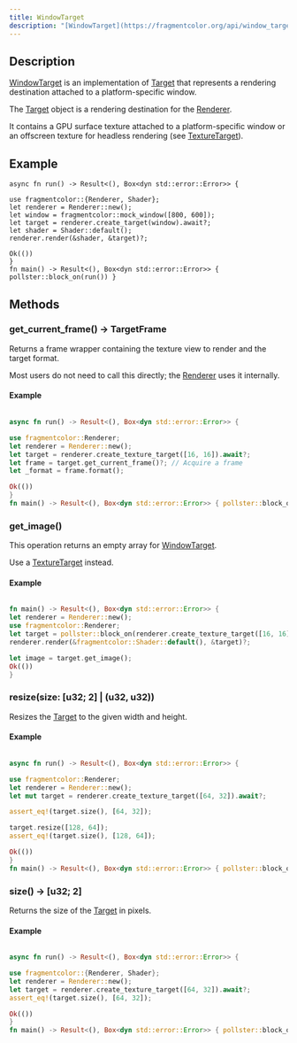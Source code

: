 ```yaml
---
title: WindowTarget
description: "[WindowTarget](https://fragmentcolor.org/api/window_target) is an implementation of [Target](https://fragmentcolor.org/api/target) that represents a rendering destination attached to a platform-specific window."
---
```


## Description

[WindowTarget](https://fragmentcolor.org/api/window_target) is an implementation of [Target](https://fragmentcolor.org/api/target) that represents a rendering destination attached to a platform-specific window.

The [Target](https://fragmentcolor.org/api/target) object is a rendering destination for the [Renderer](https://fragmentcolor.org/api/renderer).

It contains a GPU surface texture attached to a platform-specific window or an offscreen texture for headless rendering (see [TextureTarget](https://fragmentcolor.org/api/texture_target)).

## Example

```rust,no_run collapse={1-1, 3-3, 10-12}
async fn run() -> Result<(), Box<dyn std::error::Error>> {

use fragmentcolor::{Renderer, Shader};
let renderer = Renderer::new();
let window = fragmentcolor::mock_window([800, 600]);
let target = renderer.create_target(window).await?;
let shader = Shader::default();
renderer.render(&shader, &target)?;

Ok(())
}
fn main() -> Result<(), Box<dyn std::error::Error>> { pollster::block_on(run()) }
```

## Methods

### get_current_frame() -&gt; TargetFrame

Returns a frame wrapper containing the texture view to render and the target format.

Most users do not need to call this directly; the [Renderer](https://fragmentcolor.org/api/renderer) uses it internally.

#### Example

```rust collapse={2-2, 4-4, 10-12}

async fn run() -> Result<(), Box<dyn std::error::Error>> {

use fragmentcolor::Renderer;
let renderer = Renderer::new();
let target = renderer.create_texture_target([16, 16]).await?;
let frame = target.get_current_frame()?; // Acquire a frame
let _format = frame.format();

Ok(())
}
fn main() -> Result<(), Box<dyn std::error::Error>> { pollster::block_on(run()) }
```

### get_image()

This operation returns an empty array for [WindowTarget](https://fragmentcolor.org/api/window_target).

Use a [TextureTarget](https://fragmentcolor.org/api/texture_target) instead.

#### Example

```rust collapse={2-2, 4-4, 9-10}

fn main() -> Result<(), Box<dyn std::error::Error>> {
let renderer = Renderer::new();
use fragmentcolor::Renderer;
let target = pollster::block_on(renderer.create_texture_target([16, 16]))?;
renderer.render(&fragmentcolor::Shader::default(), &target)?;

let image = target.get_image();
Ok(())
}
```

### resize(size: [u32; 2] | (u32, u32))

Resizes the [Target](https://fragmentcolor.org/docs/api/target) to the given width and height.

#### Example

```rust collapse={2-2, 4-4, 13-15}

async fn run() -> Result<(), Box<dyn std::error::Error>> {

use fragmentcolor::Renderer;
let renderer = Renderer::new();
let mut target = renderer.create_texture_target([64, 32]).await?;

assert_eq!(target.size(), [64, 32]);

target.resize([128, 64]);
assert_eq!(target.size(), [128, 64]);

Ok(())
}
fn main() -> Result<(), Box<dyn std::error::Error>> { pollster::block_on(run()) }
```

### size() -&gt; [u32; 2]

Returns the size of the [Target](https://fragmentcolor.org/api/target) in pixels.

#### Example

```rust collapse={2-2, 4-4, 9-11}

async fn run() -> Result<(), Box<dyn std::error::Error>> {

use fragmentcolor::{Renderer, Shader};
let renderer = Renderer::new();
let target = renderer.create_texture_target([64, 32]).await?;
assert_eq!(target.size(), [64, 32]);

Ok(())
}
fn main() -> Result<(), Box<dyn std::error::Error>> { pollster::block_on(run()) }
```
